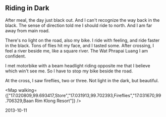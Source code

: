 
## Riding in Dark

After meal, the day just black out. And I can't recognize the way back in the black.
The sense of direction told me I should ride to north.
And I am far away from main road.

There's no light on the road, also my bike.
I ride with feeling, and ride faster in the black.
Tons of flies hit my face, and I tasted some.
After crossing, I feel a river beside me, like a square river.
The Wat Phrapai Luang I am confident.

I met motorbike with a beam headlight riding opposite me that I believe which win't see me.
So I have to stop my bike beside the road.

At the cross, I saw fireflies, two or three. Not light in the dark, but beautiful.

<Map walking={["17.020809,99.693417,Store","17.031913,99.702393,Fireflies","17.031670,99.706329,Baan Rim Klong Resort"]} />

2013-10-11
